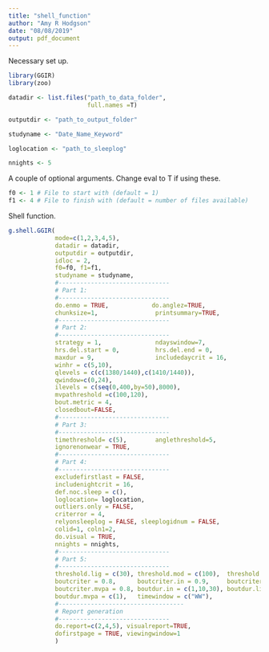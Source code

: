 ```yaml
---
title: "shell_function"
author: "Amy R Hodgson"
date: "08/08/2019"
output: pdf_document
---
```


Necessary set up.

```r

library(GGIR)
library(zoo)

datadir <- list.files("path_to_data_folder", 
                      full.names =T) 

outputdir <- "path_to_output_folder"

studyname <- "Date_Name_Keyword"

loglocation <- "path_to_sleeplog"

nnights <- 5 

```

A couple of optional arguments. Change eval to T if using these.

```r

f0 <- 1 # File to start with (default = 1)
f1 <- 4 # File to finish with (default = number of files available)

```

Shell function.

```r
g.shell.GGIR(
             mode=c(1,2,3,4,5),
             datadir = datadir, 
             outputdir = outputdir,
             idloc = 2, 
             f0=f0, f1=f1,
             studyname = studyname, 
             #-------------------------------
             # Part 1:
             #-------------------------------
             do.enmo = TRUE,            do.anglez=TRUE,
             chunksize=1,                printsummary=TRUE,
             #-------------------------------
             # Part 2:
             #-------------------------------
             strategy = 1,               ndayswindow=7,
             hrs.del.start = 0,          hrs.del.end = 0,
             maxdur = 9,                 includedaycrit = 16,
             winhr = c(5,10),
             qlevels = c(c(1380/1440),c(1410/1440)),
             qwindow=c(0,24),
             ilevels = c(seq(0,400,by=50),8000),
             mvpathreshold =c(100,120),
             bout.metric = 4,
             closedbout=FALSE,
             #-------------------------------
             # Part 3:
             #-------------------------------
             timethreshold= c(5),        anglethreshold=5,
             ignorenonwear = TRUE,
             #-------------------------------
             # Part 4:
             #-------------------------------
             excludefirstlast = FALSE,
             includenightcrit = 16,
             def.noc.sleep = c(), 
             loglocation= loglocation,
             outliers.only = FALSE,
             criterror = 4,
             relyonsleeplog = FALSE, sleeplogidnum = FALSE,
             colid=1, coln1=2,
             do.visual = TRUE,
             nnights = nnights,
             #-------------------------------
             # Part 5:
             #-------------------------------
             threshold.lig = c(30), threshold.mod = c(100),  threshold.vig = c(400),
             boutcriter = 0.8,      boutcriter.in = 0.9,     boutcriter.lig = 0.8,
             boutcriter.mvpa = 0.8, boutdur.in = c(1,10,30), boutdur.lig = c(1,10),
             boutdur.mvpa = c(1),   timewindow = c("WW"),
             #-----------------------------------
             # Report generation
             #-------------------------------
             do.report=c(2,4,5), visualreport=TRUE, 
             dofirstpage = TRUE, viewingwindow=1
             )
```
